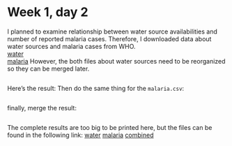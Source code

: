 # Week 1, day 2

I planned to examine relationship between water source availabilities and number of reported malaria cases. Therefore, I downloaded data about water sources and malaria cases from WHO. <br>
[water](http://apps.who.int/gho/data/node.main.A1364?lang=en) <br>
[malaria](http://apps.who.int/gho/data/view.main.WSHWATERv?lang=en)
However, the both files about water sources need to be reorganized so they can be merged later.
```r
```
Here's the result:
Then do the same thing for the `malaria.csv`:
```r
```
finally, merge the result:
```r
```

The complete results are too big to be printed here, but the files can be found in the following link:
[water](https://github.com/fhcwcsy/data_science_programming/blob/master/week_1/day2/water_rearranged.csv)
[malaria](https://github.com/fhcwcsy/data_science_programming/blob/master/week_1/day2/malaria_rearranged.csv)
[combined](https://github.com/fhcwcsy/data_science_programming/blob/master/week_1/day2/merged.csv)